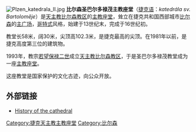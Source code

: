 [[File:Plzen_katedrala_II.jpg|thumb]]
'''比尔森圣巴尔多禄茂主教座堂'''（[[捷克语|捷克语]]：''katedrála sv. Bartoloměje''）是[[天主教比尔森教区|天主教比尔森教区]]的[[主教座堂|主教座堂]]，耸立在捷克共和国西部城市[[比尔森|比尔森]]的[[比尔森主广场|主广场]]，[[哥特式|哥特式]]风格，始建于13世纪末，完成于16世纪初。

教堂长58米，阔30米，尖顶高102.3米，是捷克最高的尖顶。在1981年以前，是捷克高度第三位的建筑物。

1993年，教宗[[若望保禄二世|若望保禄二世]]成立[[天主教比尔森教区|天主教比尔森教区]]，于是圣巴尔多禄茂教堂成为一座[[主教座堂|主教座堂]]。

这座教堂是国家保护的文化古迹，向公众开放。

== 外部链接 ==
{{commonscat|Cathedral of Saint Bartholomew in Plzeň}}
* [https://web.archive.org/web/20060809041749/http://www.zcu.cz/plzen/landm/barth-chr.html History of the cathedral]

{{coord|49|44|51|N|13|22|39|E|region:CZ_type:landmark|display=title}}

[[Category:捷克天主教主教座堂|Category:捷克天主教主教座堂]]
[[Category:比尔森|Category:比尔森]]